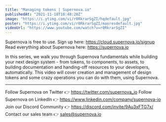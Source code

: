 ```yaml
---
title: "Managing tokens | Supernova.io"
publishedAt: "2021-11-18T18:48:28Z"
image: "https://i.ytimg.com/vi/r0RkrarSgZI/hqdefault.jpg"
poster: "https://i.ytimg.com/vi/r0RkrarSgZI/maxresdefault.jpg"
videoUrl: "https://www.youtube.com/watch?v=r0RkrarSgZI"
---
```


Supernova is free to use. Sign up here: https://cloud.supernova.io/signup
Read everything about Supernova here: https://supernova.io

In this series, we walk you through Supernova fundamentals while building your next design system - from tokens, to components, to assets, to building documentation and handing-off resources to your developers, automatically. This video will cover creation and management of design tokens and some crazy operations you can do with them, using Supernova.

---

Follow Supernova on Twitter 👉 https://twitter.com/supernova_io
Follow Supernova on LinkedIn 👉 https://www.linkedin.com/company/supernova-io
Join our Discord Community 👉 https://discord.com/invite/9Au3xFTG7x/
Contact our sales team 👉 sales@supernova.io
